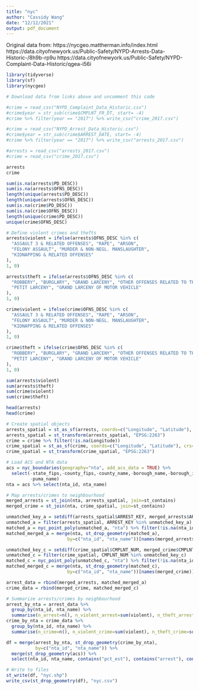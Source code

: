 ```yaml
---
title: "nyc"
author: "Cassidy Wang"
date: "12/12/2021"
output: pdf_document
---
```


Original data from: 
https://nycgeo.mattherman.info/index.html
https://data.cityofnewyork.us/Public-Safety/NYPD-Arrests-Data-Historic-/8h9b-rp9u
https://data.cityofnewyork.us/Public-Safety/NYPD-Complaint-Data-Historic/qgea-i56i 

```r
library(tidyverse)
library(sf)
library(nycgeo)
```

```r
# Download data from links above and uncomment this code

#crime = read_csv("NYPD_Complaint_Data_Historic.csv")
#crime$year = str_sub(crime$CMPLNT_FR_DT, start= -4)
#crime %>% filter(year == "2017") %>% write_csv("crime_2017.csv")

#crime = read_csv("NYPD_Arrest_Data_Historic.csv")
#crime$year = str_sub(crime$ARREST_DATE, start= -4)
#crime %>% filter(year == "2017") %>% write_csv("arrests_2017.csv")

#arrests = read_csv("arrests_2017.csv")
#crime = read_csv("crime_2017.csv")
```

```r
arrests
crime
```


```r
sum(is.na(arrests$PD_DESC))
sum(is.na(arrests$OFNS_DESC))
length(unique(arrests$PD_DESC))
length(unique(arrests$OFNS_DESC))
sum(is.na(crime$PD_DESC))
sum(is.na(crime$OFNS_DESC))
length(unique(crime$PD_DESC))
unique(crime$OFNS_DESC)
```

```r
# Define violent crimes and thefts
arrests$violent = ifelse(arrests$OFNS_DESC %in% c(
  "ASSAULT 3 & RELATED OFFENSES", "RAPE", "ARSON",
  "FELONY ASSAULT", "MURDER & NON-NEGL. MANSLAUGHTER",
  "KIDNAPPING & RELATED OFFENSES"
),
1, 0)

arrests$theft = ifelse(arrests$OFNS_DESC %in% c(
  "ROBBERY", "BURGLARY", "GRAND LARCENY", "OTHER OFFENSES RELATED TO THEFT", 
  "PETIT LARCENY", "GRAND LARCENY OF MOTOR VEHICLE"
),
1, 0)

crime$violent = ifelse(crime$OFNS_DESC %in% c(
  "ASSAULT 3 & RELATED OFFENSES", "RAPE", "ARSON",
  "FELONY ASSAULT", "MURDER & NON-NEGL. MANSLAUGHTER",
  "KIDNAPPING & RELATED OFFENSES"
),
1, 0)

crime$theft = ifelse(crime$OFNS_DESC %in% c(
  "ROBBERY", "BURGLARY", "GRAND LARCENY", "OTHER OFFENSES RELATED TO THEFT", 
  "PETIT LARCENY", "GRAND LARCENY OF MOTOR VEHICLE"
),
1, 0)
```

```r
sum(arrests$violent)
sum(arrests$theft)
sum(crime$violent)
sum(crime$theft)
```

```r
head(arrests)
head(crime)
```

```r
# Create spatial objects
arrests_spatial = st_as_sf(arrests, coords=c("Longitude", "Latitude"), crs="EPSG:4326")
arrests_spatial = st_transform(arrests_spatial, "EPSG:2263")
crime = crime %>% filter(!is.na(Longitude))
crime_spatial = st_as_sf(crime, coords=c("Longitude", "Latitude"), crs="EPSG:4326")
crime_spatial = st_transform(crime_spatial, "EPSG:2263")
```

```r
# Load ACS and NTA data
acs = nyc_boundaries(geography="nta", add_acs_data = TRUE) %>%
  select(-state_fips,-county_fips,-county_name,-borough_name,-borough_id,-puma_id,
         -puma_name)
nta = acs %>% select(nta_id, nta_name)
```

```r
# Map arrests/crimes to neighbourhood
merged_arrests = st_join(nta, arrests_spatial, join=st_contains)
merged_crime = st_join(nta, crime_spatial, join=st_contains)

unmatched_key_a = setdiff(arrests_spatial$ARREST_KEY, merged_arrests$ARREST_KEY)
unmatched_a = filter(arrests_spatial, ARREST_KEY %in% unmatched_key_a)
matched_a = nyc_point_poly(unmatched_a, "nta") %>% filter(!is.na(nta_id))
matched_merged_a = merge(nta, st_drop_geometry(matched_a), 
                       by=c("nta_id", "nta_name"))[names(merged_arrests)]

unmatched_key_c = setdiff(crime_spatial$CMPLNT_NUM, merged_crime$CMPLNT_NUM)
unmatched_c = filter(crime_spatial, CMPLNT_NUM %in% unmatched_key_c)
matched_c = nyc_point_poly(unmatched_c, "nta") %>% filter(!is.na(nta_id))
matched_merged_c = merge(nta, st_drop_geometry(matched_c), 
                       by=c("nta_id", "nta_name"))[names(merged_crime)]

arrest_data = rbind(merged_arrests, matched_merged_a)
crime_data = rbind(merged_crime, matched_merged_c)
```


```r
# Summarize arrests/crimes by neighbourhood
arrest_by_nta = arrest_data %>% 
  group_by(nta_id, nta_name) %>%
  summarise(n_arrest=n(), n_violent_arrest=sum(violent), n_theft_arrest=sum(theft))
crime_by_nta = crime_data %>% 
  group_by(nta_id, nta_name) %>%
  summarise(n_crime=n(), n_violent_crime=sum(violent), n_theft_crime=sum(theft))

df = merge(arrest_by_nta, st_drop_geometry(crime_by_nta), 
           by=c("nta_id", "nta_name")) %>% 
  merge(st_drop_geometry(acs)) %>%
  select(nta_id, nta_name, contains("pct_est"), contains("arrest"), contains("crime"), pop_total_est)
```


```r
# Write to files
st_write(df, "nyc.shp")
write_csv(st_drop_geometry(df), "nyc.csv")
```


